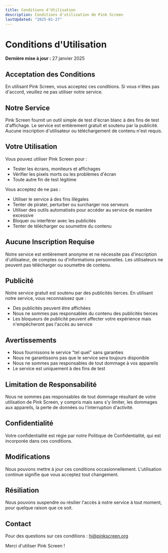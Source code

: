 ```yaml
---
title: Conditions d'Utilisation
description: Conditions d'utilisation de Pink Screen
lastUpdated: "2025-01-27"
---
```


# Conditions d'Utilisation

**Dernière mise à jour :** 27 janvier 2025

## Acceptation des Conditions

En utilisant Pink Screen, vous acceptez ces conditions. Si vous n'êtes pas d'accord, veuillez ne pas utiliser notre service.

## Notre Service

Pink Screen fournit un outil simple de test d'écran blanc à des fins de test d'affichage. Le service est entièrement gratuit et soutenu par la publicité. Aucune inscription d'utilisateur ou téléchargement de contenu n'est requis.

## Votre Utilisation

Vous pouvez utiliser Pink Screen pour :

- Tester les écrans, moniteurs et affichages
- Vérifier les pixels morts ou les problèmes d'écran
- Toute autre fin de test légitime

Vous acceptez de ne pas :

- Utiliser le service à des fins illégales
- Tenter de pirater, perturber ou surcharger nos serveurs
- Utiliser des outils automatisés pour accéder au service de manière excessive
- Bloquer ou interférer avec les publicités
- Tenter de télécharger ou soumettre du contenu

## Aucune Inscription Requise

Notre service est entièrement anonyme et ne nécessite pas d'inscription d'utilisateur, de comptes ou d'informations personnelles. Les utilisateurs ne peuvent pas télécharger ou soumettre de contenu.

## Publicité

Notre service gratuit est soutenu par des publicités tierces. En utilisant notre service, vous reconnaissez que :

- Des publicités peuvent être affichées
- Nous ne sommes pas responsables du contenu des publicités tierces
- Les bloqueurs de publicité peuvent affecter votre expérience mais n'empêcheront pas l'accès au service

## Avertissements

- Nous fournissons le service "tel quel" sans garanties
- Nous ne garantissons pas que le service sera toujours disponible
- Nous ne sommes pas responsables de tout dommage à vos appareils
- Le service est uniquement à des fins de test

## Limitation de Responsabilité

Nous ne sommes pas responsables de tout dommage résultant de votre utilisation de Pink Screen, y compris mais sans s'y limiter, les dommages aux appareils, la perte de données ou l'interruption d'activité.

## Confidentialité

Votre confidentialité est régie par notre Politique de Confidentialité, qui est incorporée dans ces conditions.

## Modifications

Nous pouvons mettre à jour ces conditions occasionnellement. L'utilisation continue signifie que vous acceptez tout changement.

## Résiliation

Nous pouvons suspendre ou résilier l'accès à notre service à tout moment, pour quelque raison que ce soit.

## Contact

Pour des questions sur ces conditions : hi@pinkscreen.org

Merci d'utiliser Pink Screen !
